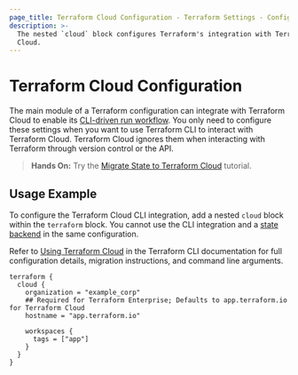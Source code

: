 ```yaml
---
page_title: Terraform Cloud Configuration - Terraform Settings - Configuration Language
description: >-
  The nested `cloud` block configures Terraform's integration with Terraform
  Cloud.
---
```


# Terraform Cloud Configuration

The main module of a Terraform configuration can integrate with Terraform Cloud to enable its [CLI-driven run workflow](/cloud-docs/run/cli). You only need to configure these settings when you want to use Terraform CLI to interact with Terraform Cloud. Terraform Cloud ignores them when interacting with
Terraform through version control or the API.

> **Hands On:** Try the [Migrate State to Terraform Cloud](https://learn.hashicorp.com/tutorials/terraform/cloud-migrate) tutorial.

## Usage Example

To configure the Terraform Cloud CLI integration, add a nested `cloud` block within the `terraform` block. You cannot use the CLI integration and a [state backend](/language/state/backends) in the same configuration.

Refer to [Using Terraform Cloud](/cli/cloud) in the Terraform CLI documentation for full configuration details, migration instructions, and command line arguments.

```hcl
terraform {
  cloud {
    organization = "example_corp"
    ## Required for Terraform Enterprise; Defaults to app.terraform.io for Terraform Cloud
    hostname = "app.terraform.io"

    workspaces {
      tags = ["app"]
    }
  }
}
```



